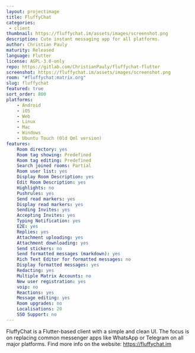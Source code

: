 ```yaml
---
layout: projectimage
title: FluffyChat
categories: 
 - client
thumbnail: https://fluffychat.im/assets/images/screenshot.png
description: Cute instant messaging app for all platforms.
author: Christian Pauly
maturity: Released
language: Flutter
license: AGPL-3.0-only
repo: https://gitlab.com/ChristianPauly/fluffychat-flutter
screenshot: https://fluffychat.im/assets/images/screenshot.png
room: "#fluffychat:matrix.org"
slug: fluffychat
featured: true
sort_order: 800
platforms:
    - Android
    - iOS
    - Web
    - Linux
    - Mac
    - Windows
    - Ubuntu Touch (Old Qml version)
features:
    Room directory: yes
    Room tag showing: Predefined
    Room tag editing: Predefined
    Search joined rooms: Partial
    Room user list: yes
    Display Room Description: yes
    Edit Room Description: yes
    Highlights: no
    Pushrules: yes
    Send read markers: yes
    Display read markers: yes
    Sending Invites: yes
    Accepting Invites: yes
    Typing Notification: yes
    E2E: yes
    Replies: yes
    Attachment uploading: yes
    Attachment downloading: yes
    Send stickers: no
    Send formatted messages (markdown): yes
    Rich Text Editor for formatted messages: no
    Display formatted messages: yes
    Redacting: yes
    Multiple Matrix Accounts: no
    New user registration: yes
    voip: no
    Reactions: yes
    Message editing: yes
    Room upgrades: no
    Localisations: 20
    SSO Support: no
---
```


FluffyChat is a Flutter-based client with a simple and clean UI. The focus is on replacing common messenger apps like WhatsApp or Telegram on all major platforms. Find more info on the website: <https://fluffychat.im>
